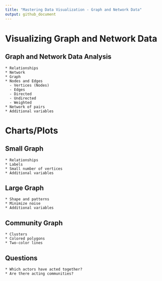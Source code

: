 ```yaml
---
title: "Mastering Data Visualization - Graph and Network Data"
output: github_document
---
```


# Visualizing Graph and Network Data

## Graph and Network Data Analysis

    * Relationships
    * Network
    * Graph
    * Nodes and Edges
      - Vertices (Nodes)
      - Edges
      - Directed
      - Undirected
      - Weighted
    * Network of pairs
    * Additional variables
    
# Charts/Plots

## Small Graph

    * Relationships
    * Labels
    * Small number of vertices
    * Additional variables
    
    
## Large Graph

    * Shape and patterns
    * Minimize noise
    * Additional variables

## Community Graph

    * Clusters
    * Colored polygons
    * Two-color lines
    
## Questions

    * Which actors have acted together?
    * Are there acting communities?
